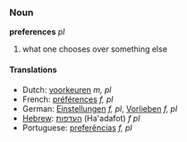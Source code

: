 ===Noun===
'''preferences''' ''pl''

# what one chooses over something else

====Translations====
*Dutch: [[voorkeuren]] ''m, pl''
*French: [[préférences]] ''f, pl''
*German: [[Einstellungen]] ''f, pl'', [[Vorlieben]] ''f, pl''
*[[Hebrew]]: [[העדפות]] (Ha'adafot) ''f pl''
*Portuguese: [[preferências]] ''f, pl''